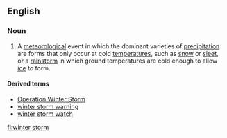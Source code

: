==English==
===Noun===
{{wikipedia}}
{{en-noun}}

#A [[meteorological]] event in which the dominant varieties of [[precipitation]] are forms that only occur at cold [[temperature]]s, such as [[snow]] or [[sleet]], or a [[rainstorm]] in which ground temperatures are cold enough to allow [[ice]] to form.

====Derived terms====
*[[w:Operation Winter Storm|Operation Winter Storm]]
*[[winter storm warning]]
*[[winter storm watch]]

[[fi:winter storm]]